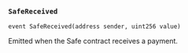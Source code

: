 ### `SafeReceived`

```solidity
event SafeReceived(address sender, uint256 value)
```

Emitted when the Safe contract receives a payment.
